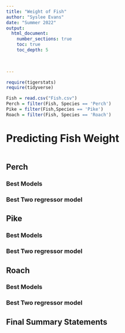 ```yaml
---
title: "Weight of Fish"
author: "Syslee Evans"
date: "Summer 2022"  
output: 
  html_document:
    number_sections: true
    toc: true
    toc_depth: 5

 
    
---
```



```r
require(tigerstats)
require(tidyverse)

Fish = read.csv("Fish.csv")
Perch = filter(Fish, Species == 'Perch')
Pike = filter(Fish,Species == 'Pike')
Roach = filter(Fish, Species == 'Roach')
```

# Predicting Fish Weight

```r

```

## Perch

### Best Models

### Best Two regressor model


## Pike

### Best Models

### Best Two regressor model

## Roach

### Best Models

### Best Two regressor model

## Final Summary Statements